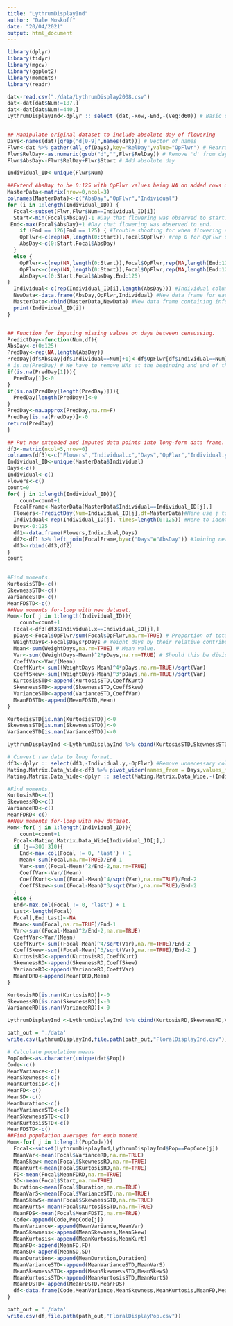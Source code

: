 ```yaml
---
title: "LythrumDisplayInd"
author: "Dale Moskoff"
date: "20/04/2021"
output: html_document
---
```


```r
library(dplyr)
library(tidyr)
library(mgcv)
library(ggplot2)
library(moments)
library(readr)

dat<-read.csv("./data/LythrumDisplay2008.csv")
dat<-dat[dat$Num!=187,]
dat<-dat[dat$Num!=440,]
LythrumDisplayInd<-dplyr :: select (dat,-Row,-End,-(Veg:d60)) # Basic dataframe WITHOUT moments (will be final data frame in the end)


## Manipulate original dataset to include absolute day of flowering
Days<-names(dat)[grep("d[0-9]",names(dat))] # Vector of names
Flwr<-dat %>% gather(all_of(Days),key="RelDay",value="OpFlwr") # Rearrange
Flwr$RelDay<-as.numeric(gsub("d","",Flwr$RelDay)) # Remove 'd' from day
Flwr$AbsDay<-Flwr$RelDay+Flwr$Start # Add absolute day

```

```r

Individual_ID<-unique(Flwr$Num) 

##Extend AbsDay to be 0:125 with OpFlwr values being NA on added rows of AbsDay.
MasterData<-matrix(nrow=0,ncol=3)
colnames(MasterData)<-c("AbsDay","OpFlwr","Individual")
for (i in 1:length(Individual_ID)) {
  Focal<-subset(Flwr,Flwr$Num==Individual_ID[i])
  Start<-min(Focal$AbsDay)-1 #Day that flowering was observed to start.
 End<-max(Focal$AbsDay)+1 #Day that flowering was observed to end.
    if (End == 126|End == 125) { #Trouble shooting for when flowering end date was 125 or 126.
    OpFlwr<-c(rep(NA,length(0:Start)),Focal$OpFlwr) #rep 0 for OpFlwr until start of flowering, then use observed values of OpFlwr
    AbsDay<-c(0:Start,Focal$AbsDay)
  } 
  else {
    OpFlwr<-c(rep(NA,length(0:Start)),Focal$OpFlwr,rep(NA,length(End:125)))#rep 0 for OpFlwr until start of flowering, then use observed values of OpFlwr until end of observed flowering, then rep 0
    OpFlwr<-c(rep(NA,length(0:Start)),Focal$OpFlwr,rep(NA,length(End:125)))
    AbsDay<-c(0:Start,Focal$AbsDay,End:125)
}
  Individual<-c(rep(Individual_ID[i],length(AbsDay))) #Individual column
  NewData<-data.frame(AbsDay,OpFlwr,Individual) #New data frame for each individual
  MasterData<-rbind(MasterData,NewData) #New data frame containing information for all individuals
  print(Individual_ID[i])
}


## Function for imputing missing values on days between censussing.
PredictDay<-function(Num,df){
AbsDay<-c(0:125)
PredDay<-rep(NA,length(AbsDay))
PredDay[df$AbsDay[df$Individual==Num]+1]<-df$OpFlwr[df$Individual==Num] # Add observed flower counts to predday
# is.na(PredDay) # We have to remove NAs at the beginning and end of the observed OpFlwr values to get proper LI inputs. 
if(is.na(PredDay[1])){
  PredDay[1]<-0
}
if(is.na(PredDay[length(PredDay)])){
  PredDay[length(PredDay)]<-0
}
PredDay<-na.approx(PredDay,na.rm=F)
PredDay[is.na(PredDay)]<-0
return(PredDay)
}

## Put new extended and imputed data points into long-form data frame.
df3<-matrix(ncol=5,nrow=0)
colnames(df3)<-c("Flowers","Individual.x","Days","OpFlwr","Individual.y")
Individual_ID<-unique(MasterData$Individual)
Days<-c()
Individual<-c()
Flowers<-c()
count=0
for( j in 1:length(Individual_ID)){
    count=count+1
  FocalFrame<-MasterData[MasterData$Individual==Individual_ID[j],]
  Flowers<-PredictDay(Num=Individual_ID[j],df=MasterData)#Here use j to subset each individual in the individual ID vector. 
  Individual<-rep(Individual_ID[j], times=length(0:125)) #Here to identify the individual, we also need to subset the Individual_ID vector instead. 
  Days<-0:125
  df1<-data.frame(Flowers,Individual,Days)
  df2<-df1 %>% left_join(FocalFrame,by=c("Days"="AbsDay")) #Joining new data frame (with GAM predictions) with raw data frame.
  df3<-rbind(df3,df2)
}
count 
 
```

```r
#Find moments.
KurtosisSTD<-c()
SkewnessSTD<-c()
VarianceSTD<-c()
MeanFDSTD<-c()
##New moments for-loop with new dataset. 
Mom<-for( j in 1:length(Individual_ID)){
    count=count+1
  Focal<-df3[df3$Individual.x==Individual_ID[j],]
  pDays<-Focal$OpFlwr/sum(Focal$OpFlwr,na.rm=TRUE) # Proportion of total open flowers open on each day 
  WeightDays<-Focal$Days*pDays # Weight days by their relative contributions to the mating pool.
  Mean<-sum(WeightDays,na.rm=TRUE) # Mean value.
  Var<-sum((WeightDays-Mean)^2*pDays,na.rm=TRUE) # Should this be divided by the sample size, not multiplied? Online, the formula is sum of(values-mean)^2/sample size-1
  CoeffVar<-Var/(Mean)
  CoeffKurt<-sum((WeightDays-Mean)^4*pDays,na.rm=TRUE)/sqrt(Var)
  CoeffSkew<-sum((WeightDays-Mean)^3*pDays,na.rm=TRUE)/sqrt(Var)
  KurtosisSTD<-append(KurtosisSTD,CoeffKurt)
  SkewnessSTD<-append(SkewnessSTD,CoeffSkew)
  VarianceSTD<-append(VarianceSTD,CoeffVar)
  MeanFDSTD<-append(MeanFDSTD,Mean) 
} 

KurtosisSTD[is.nan(KurtosisSTD)]<-0
SkewnessSTD[is.nan(SkewnessSTD)]<-0
VarianceSTD[is.nan(VarianceSTD)]<-0

LythrumDisplayInd <-LythrumDisplayInd %>% cbind(KurtosisSTD,SkewnessSTD,VarianceSTD,MeanFDSTD)
```
```r
# Convert raw data to long format.
df3<-dplyr :: select(df3,-Individual.y,-OpFlwr) #Remove unnecessary columns.
Mating.Matrix.Data_Wide<-df3 %>% pivot_wider(names_from = Days,values_from = Flowers) #Convert to wide format. 
Mating.Matrix.Data_Wide<-dplyr :: select(Mating.Matrix.Data_Wide,-(Individual.x))  #Remove individual column.

#Find moments.
KurtosisRD<-c()
SkewnessRD<-c()
VarianceRD<-c()
MeanFDRD<-c()
##New moments for-loop with new dataset. 
Mom<-for( j in 1:length(Individual_ID)){
    count=count+1
  Focal<-Mating.Matrix.Data_Wide[Individual_ID[j],]
  if (j==309|310){
    End<-max.col(Focal != 0, 'last') + 1
    Mean<-sum(Focal,na.rm=TRUE)/End-1
    Var<-sum((Focal-Mean)^2/End-2,na.rm=TRUE)
    CoeffVar<-Var/(Mean)
    CoeffKurt<-sum((Focal-Mean)^4/sqrt(Var),na.rm=TRUE)/End-2
    CoeffSkew<-sum((Focal-Mean)^3/sqrt(Var),na.rm=TRUE)/End-2
  }
  else {
  End<-max.col(Focal != 0, 'last') + 1
  Last<-length(Focal)
  Focal[,End:Last]<-NA
  Mean<-sum(Focal,na.rm=TRUE)/End-1
  Var<-sum((Focal-Mean)^2/End-2,na.rm=TRUE)
  CoeffVar<-Var/(Mean)
  CoeffKurt<-sum((Focal-Mean)^4/sqrt(Var),na.rm=TRUE)/End-2
  CoeffSkew<-sum((Focal-Mean)^3/sqrt(Var),na.rm=TRUE)/End-2 }
  KurtosisRD<-append(KurtosisRD,CoeffKurt)
  SkewnessRD<-append(SkewnessRD,CoeffSkew)
  VarianceRD<-append(VarianceRD,CoeffVar)
  MeanFDRD<-append(MeanFDRD,Mean) 
} 

KurtosisRD[is.nan(KurtosisRD)]<-0
SkewnessRD[is.nan(SkewnessRD)]<-0
VarianceRD[is.nan(VarianceRD)]<-0

LythrumDisplayInd <-LythrumDisplayInd %>% cbind(KurtosisRD,SkewnessRD,VarianceRD,MeanFDRD)

path_out = './data'
write.csv(LythrumDisplayInd,file.path(path_out,"FloralDisplayInd.csv"))
```

```r
# Calculate population means
PopCode<-as.character(unique(dat$Pop))
Code<-c()
MeanVariance<-c()
MeanSkewness<-c()
MeanKurtosis<-c()
MeanFD<-c()
MeanSD<-c()
MeanDuration<-c()
MeanVarianceSTD<-c()
MeanSkewnessSTD<-c()
MeanKurtosisSTD<-c()
MeanFDSTD<-c()
##Find population averages for each moment.
Mom<-for( j in 1:length(PopCode)){
  Focal<-subset(LythrumDisplayInd,LythrumDisplayInd$Pop==PopCode[j])
  MeanVar<-mean(Focal$VarianceRD,na.rm=TRUE)
  MeanSkew<-mean(Focal$SkewnessRD,na.rm=TRUE)
  MeanKurt<-mean(Focal$KurtosisRD,na.rm=TRUE)
  FD<-mean(Focal$MeanFDRD,na.rm=TRUE)
  SD<-mean(Focal$Start,na.rm=TRUE)
  Duration<-mean(Focal$Duration,na.rm=TRUE)
  MeanVarS<-mean(Focal$VarianceSTD,na.rm=TRUE)
  MeanSkewS<-mean(Focal$SkewnessSTD,na.rm=TRUE)
  MeanKurtS<-mean(Focal$KurtosisSTD,na.rm=TRUE)
  MeanFDS<-mean(Focal$MeanFDSTD,na.rm=TRUE)
  Code<-append(Code,PopCode[j])
  MeanVariance<-append(MeanVariance,MeanVar)
  MeanSkewness<-append(MeanSkewness,MeanSkew)
  MeanKurtosis<-append(MeanKurtosis,MeanKurt)
  MeanFD<-append(MeanFD,FD)
  MeanSD<-append(MeanSD,SD)
  MeanDuration<-append(MeanDuration,Duration)
  MeanVarianceSTD<-append(MeanVarianceSTD,MeanVarS)
  MeanSkewnessSTD<-append(MeanSkewnessSTD,MeanSkewS)
  MeanKurtosisSTD<-append(MeanKurtosisSTD,MeanKurtS)
  MeanFDSTD<-append(MeanFDSTD,MeanFDS)
  df<-data.frame(Code,MeanVariance,MeanSkewness,MeanKurtosis,MeanFD,MeanSD,MeanDuration,MeanVarianceSTD,MeanSkewnessSTD,MeanKurtosisSTD,MeanFDSTD)
} 

path_out = './data'
write.csv(df,file.path(path_out,"FloralDisplayPop.csv"))

```